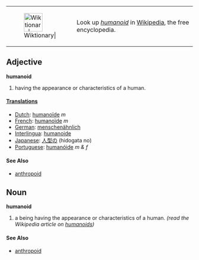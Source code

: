 {| border="0" width="35%" cellpadding="5" class="noprint" style="font-weight:none; float:right; border:solid #008 2px;margin-left:5px;margin-bottom:5px" 
|-
|[[Image:Wikipedia.png|50px|none|Wiktionary|<nowiki></nowiki>]]
|Look up ''[[Wikipedia:Humanoid|humanoid]]'' in [[Wikipedia]], the free encyclopedia.
|}

== Adjective ==
'''humanoid'''
#having the appearance or characteristics of a human.

====[[Translation]]s====
*[[Dutch]]: [[humanoïde]] ''m''
*[[French]]: [[humanoïde]] ''m''
*[[German]]: [[menschenähnlich]]
*[[Interlingua]]: [[humanoide]]
*[[Japanese]]: [[人型の]] (hidogata no)
*[[Portuguese]]: [[humanóide]] ''m &amp; f''

====See Also====
*[[anthropoid]]

== Noun ==
'''humanoid'''
#a being having the appearance or characteristics of a human. ''(read the Wikipedia article on [[w:Humanoid|humanoids]])'' 

====See Also====
*[[anthropoid]]